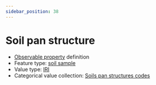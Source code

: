 ```yaml
---
sidebar_position: 38
---
```



# Soil pan structure

- [Observable property](/viewers/dawe-vocabs?uri=https://linked.data.gov.au/def/nrm/151ce1f3-9ff5-456c-b780-806f705d97c6) definition
- Feature type: [soil sample](http://linked.data.gov.au/def/tern-cv/06461021-a6c2-4175-9651-23653c2b9116)
- Value type: [IRI](https://w3id.org/tern/ontologies/tern/IRI)
- Categorical value collection: [Soils pan structures codes](/viewers/dawe-vocabs?uri=https://linked.data.gov.au/def/nrm/295ca7cc-f6e6-451d-a0de-667fa3187378)

<Example
  protocolModule="soil-pit-characterization"
  observableProperty="https://linked.data.gov.au/def/nrm/151ce1f3-9ff5-456c-b780-806f705d97c6"
/>
